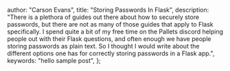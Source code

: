  author: "Carson Evans",
  title: "Storing Passwords In Flask",
  description:
    "There is a plethora of guides out there about how to securely store passwords, but there are not as many of those guides that apply to Flask specifically. I spend quite a bit of my free time on the Pallets discord helping people out with their Flask questions, and often enough we have people storing passwords as plain text. So I thought I would write about the different options one has for correctly storing passwords in a Flask app.",
  keywords: "hello sample post",
};
